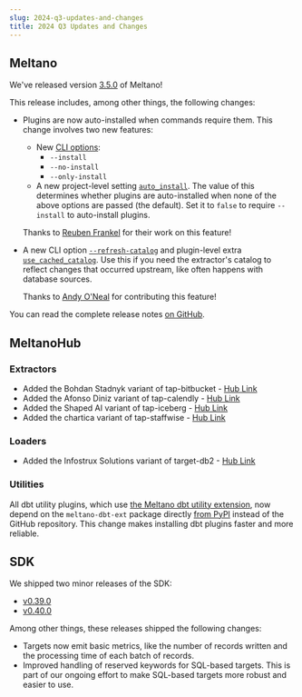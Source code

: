 ```yaml
---
slug: 2024-q3-updates-and-changes
title: 2024 Q3 Updates and Changes
---
```


## Meltano

We've released version [3.5.0](https://github.com/meltano/meltano/releases/tag/v3.5.0) of Meltano!

This release includes, among other things, the following changes:

* Plugins are now auto-installed when commands require them. This change involves two new features:

  * New [CLI options](https://docs.meltano.com/reference/command-line-interface#auto-install-behavior):
    * `--install`
    * `--no-install`
    * `--only-install`
  * A new project-level setting [`auto_install`](https://docs.meltano.com/reference/settings/#auto_install). The value of this determines whether plugins are auto-installed when none of the above options are passed (the default). Set it to `false` to require `--install` to auto-install plugins.

  Thanks to [Reuben Frankel](https://github.com/ReubenFrankel/) for their work on this feature!

- A new CLI option [`--refresh-catalog`](https://docs.meltano.com/reference/command-line-interface) and plugin-level extra [`use_cached_catalog`](https://docs.meltano.com/concepts/plugins/#use_cached_catalog-extra). Use this if you need the extractor's catalog to reflect changes that occurred upstream, like often happens with database sources.

  Thanks to [Andy O'Neal](https://github.com/andyoneal/) for contributing this feature!

You can read the complete release notes [on GitHub](https://github.com/meltano/meltano/releases/tag/v3.5.0).

## MeltanoHub

### Extractors

* Added the Bohdan Stadnyk variant of tap-bitbucket - [Hub Link](https://hub.meltano.com/extractors/tap-bitbucket--humblebeck/)
* Added the Afonso Diniz variant of tap-calendly - [Hub Link](https://hub.meltano.com/extractors/tap-calendly--afonsodiniz/)
* Added the Shaped AI variant of tap-iceberg - [Hub Link](https://hub.meltano.com/extractors/tap-iceberg--shaped-ai/)
* Added the chartica variant of tap-staffwise - [Hub Link](https://hub.meltano.com/extractors/tap-staffwise--chartica/)

### Loaders

* Added the Infostrux Solutions variant of target-db2 - [Hub Link](https://hub.meltano.com/loaders/target-db2--infostrux/)

### Utilities

All dbt utility plugins, which use [the Meltano dbt utility extension](https://github.com/meltano/dbt-ext/), now depend on the `meltano-dbt-ext` package directly [from PyPI](https://pypi.org/project/meltano-dbt-ext/) instead of the GitHub repository. This change makes installing dbt plugins faster and more reliable.

## SDK

We shipped two minor releases of the SDK:

* [v0.39.0](https://github.com/meltano/sdk/releases/tag/v0.39.0)
* [v0.40.0](https://github.com/meltano/sdk/releases/tag/v0.40.0)

Among other things, these releases shipped the following changes:

- Targets now emit basic metrics, like the number of records written and the processing time of each batch of records.
- Improved handling of reserved keywords for SQL-based targets. This is part of our ongoing effort to make SQL-based targets more robust and easier to use.
